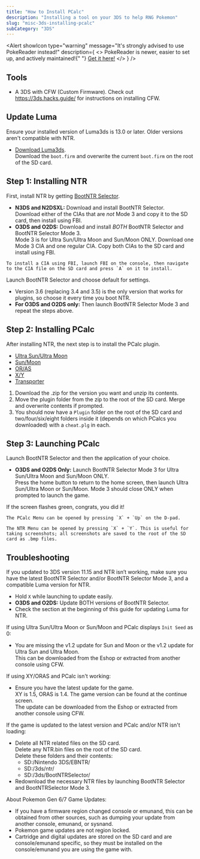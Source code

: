 ```yaml
---
title: "How to Install PCalc"
description: "Installing a tool on your 3DS to help RNG Pokemon"
slug: "misc-3ds-installing-pcalc"
subCategory: "3DS"
---
```


<Alert
  showIcon
  type="warning"
  message="It's strongly advised to use PokeReader instead!"
  description={
    <>
      PokeReader is newer, easier to set up, and actively maintained!{" "}
      <a href="/install-pokereader">Get it here!</a>
    </>
  }
/>

## Tools

- A 3DS with CFW (Custom Firmware). Check out https://3ds.hacks.guide/ for instructions on installing CFW.

## Update Luma

Ensure your installed version of Luma3ds is 13.0 or later. Older versions aren't compatible with NTR.

- [Download Luma3ds](https://github.com/LumaTeam/Luma3DS/releases).  
  Download the `boot.firm` and overwrite the current `boot.firm` on the root of the SD card.

## Step 1: Installing NTR

First, install NTR by getting [BootNTR Selector](https://github.com/Nanquitas/BootNTR/releases).

- **N3DS and N2DSXL:** Download and install BootNTR Selector.  
  Download either of the CIAs that are _not_ Mode 3 and copy it to the SD card, then install using FBI.
- **O3DS and O2DS:** Download and install _BOTH_ BootNTR Selector and BootNTR Selector Mode 3.  
  Mode 3 is for Ultra Sun/Ultra Moon and Sun/Moon ONLY. Download one Mode 3 CIA and one regular CIA. Copy both CIAs to the SD card and install using FBI.

```
To install a CIA using FBI, launch FBI on the console, then navigate to the CIA file on the SD card and press `A` on it to install.
```

Launch BootNTR Selector and choose default for settings.

- Version 3.6 (replacing 3.4 and 3.5) is the only version that works for plugins, so choose it every time you boot NTR.
- **For O3DS and O2DS only:** Then launch BootNTR Selector Mode 3 and repeat the steps above.

## Step 2: Installing PCalc

After installing NTR, the next step is to install the PCalc plugin.

- [Ultra Sun/Ultra Moon](/downloads/pcalc/pcalc-usum.zip)
- [Sun/Moon](/downloads/pcalc/pcalc-sm.zip)
- [OR/AS](/downloads/pcalc/pcalc-oras.zip)
- [X/Y](/downloads/pcalc/pcalc-xy.zip)
- [Transporter](/downloads/pcalc/pcalc-tport.zip)

1. Download the .zip for the version you want and unzip its contents.
2. Move the plugin folder from the zip to the root of the SD card. Merge and overwrite contents if prompted.
3. You should now have a `Plugin` folder on the root of the SD card and two/four/six/eight folders inside it (depends on which PCalcs you downloaded) with a `cheat.plg` in each.

## Step 3: Launching PCalc

Launch BootNTR Selector and then the application of your choice.

- **O3DS and O2DS Only:** Launch BootNTR Selector Mode 3 for Ultra Sun/Ultra Moon and Sun/Moon ONLY.  
  Press the home button to return to the home screen, then launch Ultra Sun/Ultra Moon or Sun/Moon. Mode 3 should close ONLY when prompted to launch the game.

If the screen flashes green, congrats, you did it!

```
The PCalc Menu can be opened by pressing `X` + `Up` on the D-pad.

The NTR Menu can be opened by pressing `X` + `Y`. This is useful for taking screenshots; all screenshots are saved to the root of the SD card as .bmp files.
```

## Troubleshooting

If you updated to 3DS version 11.15 and NTR isn’t working, make sure you have the latest BootNTR Selector and/or BootNTR Selector Mode 3, and a compatible Luma version for NTR.

- Hold `X` while launching to update easily.
- **O3DS and O2DS:** Update BOTH versions of BootNTR Selector.
- Check the section at the beginning of this guide for updating Luma for NTR.

If using Ultra Sun/Ultra Moon or Sun/Moon and PCalc displays `Init Seed` as 0:

- You are missing the v1.2 update for Sun and Moon or the v1.2 update for Ultra Sun and Ultra Moon.  
  This can be downloaded from the Eshop or extracted from another console using CFW.

If using XY/ORAS and PCalc isn't working:

- Ensure you have the latest update for the game.  
  XY is 1.5, ORAS is 1.4. The game version can be found at the continue screen.  
  The update can be downloaded from the Eshop or extracted from another console using CFW.

If the game is updated to the latest version and PCalc and/or NTR isn't loading:

- Delete all NTR related files on the SD card.  
  Delete any NTR.bin files on the root of the SD card.  
  Delete these folders and their contents:
  - SD:/Nintendo 3DS/EBNTR/
  - SD:/3ds/ntr/
  - SD:/3ds/BootNTRSelector/
- Redownload the necessary NTR files by launching BootNTR Selector and BootNTRSelector Mode 3.

About Pokemon Gen 6/7 Game Updates:

- If you have a firmware region changed console or emunand, this can be obtained from other sources, such as dumping your update from another console, emunand, or sysnand.
- Pokemon game updates are not region locked.
- Cartridge and digital updates are stored on the SD card and are console/emunand specific, so they must be installed on the console/emunand you are using the game with.
